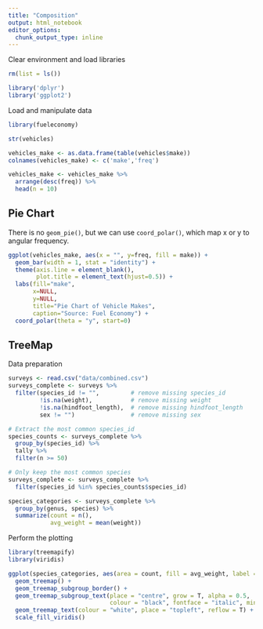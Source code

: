 ```yaml
---
title: "Composition"
output: html_notebook
editor_options: 
  chunk_output_type: inline
---
```


Clear environment and load libraries

```r
rm(list = ls())

library('dplyr')
library('ggplot2')
```

Load and manipulate data

```r
library(fueleconomy)

str(vehicles)

vehicles_make <- as.data.frame(table(vehicles$make))
colnames(vehicles_make) <- c('make','freq')

vehicles_make <- vehicles_make %>%
  arrange(desc(freq)) %>%
  head(n = 10)
```

## Pie Chart

There is no `geom_pie()`, but we can use `coord_polar()`, which map x or y to angular frequency. 

```r
ggplot(vehicles_make, aes(x = "", y=freq, fill = make)) + 
  geom_bar(width = 1, stat = "identity") +
  theme(axis.line = element_blank(), 
        plot.title = element_text(hjust=0.5)) + 
  labs(fill="make", 
       x=NULL, 
       y=NULL, 
       title="Pie Chart of Vehicle Makes", 
       caption="Source: Fuel Economy") + 
  coord_polar(theta = "y", start=0)

```

## TreeMap

Data preparation

```r
surveys <- read.csv("data/combined.csv")
surveys_complete <- surveys %>%
  filter(species_id != "",         # remove missing species_id
         !is.na(weight),           # remove missing weight
         !is.na(hindfoot_length),  # remove missing hindfoot_length
         sex != "")                # remove missing sex

# Extract the most common species_id
species_counts <- surveys_complete %>%
  group_by(species_id) %>%
  tally %>%
  filter(n >= 50)

# Only keep the most common species
surveys_complete <- surveys_complete %>%
  filter(species_id %in% species_counts$species_id)

species_categories <- surveys_complete %>%
  group_by(genus, species) %>%
  summarize(count = n(),
            avg_weight = mean(weight))
```

Perform the plotting

```r
library(treemapify)
library(viridis)

ggplot(species_categories, aes(area = count, fill = avg_weight, label = species, subgroup = genus)) + 
  geom_treemap() + 
  geom_treemap_subgroup_border() + 
  geom_treemap_subgroup_text(place = "centre", grow = T, alpha = 0.5, 
                             colour = "black", fontface = "italic", min.size = 0) + 
  geom_treemap_text(colour = "white", place = "topleft", reflow = T) + 
  scale_fill_viridis() 
```






